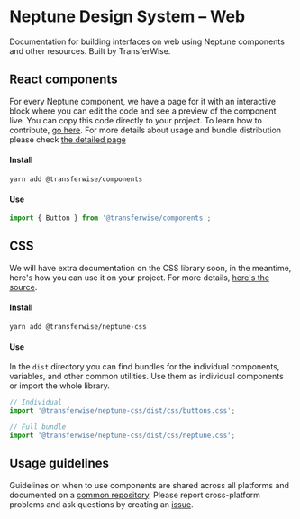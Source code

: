 
# Neptune Design System – Web

Documentation for building interfaces on web using Neptune components and other resources. Built by TransferWise.

## React components <PackageVersion version={componentPackage.version} />

For every Neptune component, we have a page for it with an interactive block where you can edit the code and see a preview of the component live. You can copy this code directly to your project. To learn how to contribute, [go here](https://github.com/transferwise/neptune-web/tree/master/packages/components).
For more details about usage and bundle distribution please check [the detailed page](/components/Usage)

#### Install

```
yarn add @transferwise/components
```

#### Use

```js
import { Button } from '@transferwise/components';
```

## CSS <PackageVersion version={cssPackage.version} />

We will have extra documentation on the CSS library soon, in the meantime, here's how you can use it on your project. For more details, [here's the source](https://github.com/transferwise/neptune-web/tree/master/packages/css).

#### Install

```
yarn add @transferwise/neptune-css
```

#### Use

In the `dist` directory you can find bundles for the individual components, variables, and other common utilities. Use them as individual components or import the whole library.

```js
// Individual
import '@transferwise/neptune-css/dist/css/buttons.css';

// Full bundle
import '@transferwise/neptune-css/dist/css/neptune.css';
```

## Usage guidelines

Guidelines on when to use components are shared across all platforms and documented on a [common repository](https://github.com/transferwise/neptune). Please report cross-platform problems and ask questions by creating an [issue](https://github.com/transferwise/neptune/issues).
